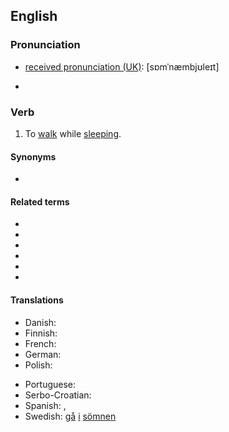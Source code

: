 ==English==
{{root|en|ine-pro|*swep-}}
===Pronunciation===
* [[w:Received Pronunciation|received pronunciation (UK)]]: [sɒmˈnæmbjʊleɪt]
* {{a|US}} {{IPA|en|/sɑːm.ˈnæm.bju.ˌleɪt/|/sɑːm.ˈnæm.bjə.ˌleɪt/|/səm.ˈnæm.bjə.ˌleɪt/}}

===Verb===
{{en-verb}}

# {{lb|en|intransitive}} To [[walk]] while [[sleep]]ing.

====Synonyms====
* {{l|en|sleepwalk}}

====Related terms====
* {{l|en|somnambular}}
* {{l|en|somnambulation}}
* {{l|en|somnambulator}}
* {{l|en|somnambulism}}
* {{l|en|somnambulist}}
* {{l|en|somnambulistic}}

====Translations====
{{trans-top|to walk while sleeping}}
* Danish: {{t|da|gå i søvne}}
* Finnish: {{t|fi|kävellä unissaan}}
* French: {{t+|fr|somnambuler}}
* German: {{t+|de|schlafwandeln}}
* Polish: {{t|pl|lunatykować}}
{{trans-mid}}
* Portuguese: {{t|pt|sonambular}}
* Serbo-Croatian: {{t|sh|mesečarstvo}}
* Spanish: {{t|es|[[ser]] [[sonámbulo]]}}, {{t|es|[[pasear]]se [[dormido]]}}
* Swedish: [[gå]] [[i]] [[sömn|sömnen]]
{{trans-bottom}}